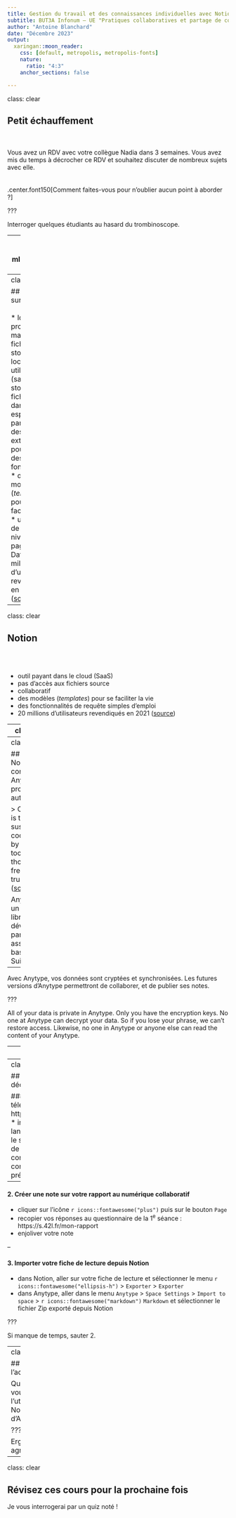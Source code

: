 ```yaml
---
title: Gestion du travail et des connaissances individuelles avec Notion
subtitle: BUT3A Infonum – UE "Pratiques collaboratives et partage de connaissances"
author: "Antoine Blanchard"
date: "Décembre 2023"
output:
  xaringan::moon_reader:
    css: [default, metropolis, metropolis-fonts]
    nature:
      ratio: "4:3"
    anchor_sections: false

---
```

class: clear

## Petit échauffement
<br />
<br />
Vous avez un RDV avec votre collègue Nadia dans 3 semaines. Vous avez mis du temps à décrocher ce RDV et souhaitez discuter de nombreux sujets avec elle.
<br />
<br />
<br />
.center.font150[Comment faites-vous pour n'oublier aucun point à aborder ?]

???

Interroger quelques étudiants au hasard du trombinoscope.

---
class: inverse, mline, center, middle

# D'Obsidian à Notion
---
class: clear

## Rappels sur Obsidian
<br />
<br />
* logiciel propriétaire mais gratuit
* fichiers .md stockés en local
* un seul utilisateur (sauf à stocker les fichiers .md dans un espace partagé)
* des extensions pour ajouter des fonctionnalités
* des modèles (*templates*) pour se faciliter la vie
* un langage de requête (au niveau de la page) : Dataview
* 1 million d'utilisateurs revendiqués en 2021 ([source](https://www.fastcompany.com/90960653/why-people-are-obsessed-with-obsidian-the-indie-darling-of-notetaking-apps))

---
class: clear

## Notion
<br />
<br />

* outil payant dans le cloud (SaaS)
* pas d'accès aux fichiers source
* collaboratif
* des modèles (*templates*) pour se faciliter la vie
* des fonctionnalités de requête simples d'emploi
* 20 millions d'utilisateurs revendiqués en 2021 ([source](https://www.fastcompany.com/90960653/why-people-are-obsessed-with-obsidian-the-indie-darling-of-notetaking-apps))

---
class: clear

## On s'y met ? À la découverte de Notion !

https://www.notion.so/but-infonum/Accueil-0d82172e67704d5eae9fcc0a387329d3

???

Créer un accès invité pour chaque étudiant·e : en haut à droite de la page, cliquez sur Partager, puis sur le bouton Inviter.

Après 1h : ils ont lu leur texte
Pause de 15'
Après 2h : ils ont fini leur fiche de lecture
Pause de 10'
Après 3h : ils ont fini l'activité Notion et ont installé Anytype

---
class: clear

## Limites de Notion : la confidentialité
<br />
Anytype propose une autre vision :

> Our mission is to empower sustainable cooperation by building tools for thought, freedom and trust. ([source](https://anytype.io/why/mission/))

Anytype est un logiciel libre développé par une association basée en Suisse.

--

Avec Anytype, vos données sont cryptées et synchronisées. Les futures versions d'Anytype permettront de collaborer, et de publier ses notes.

???

All of your data is private in Anytype. Only you have the encryption keys. No one at Anytype can decrypt your data. So if you lose your phrase, we can’t restore access. Likewise, no one in Anytype or anyone else can read the content of your Anytype.

---
class: clear

## Anytype en vidéo
<br />
<br />
.center[<iframe title="vimeo-player" src="https://player.vimeo.com/video/848056412?h=7ee3b08a5c" width="640" height="360" frameborder="0"    allowfullscreen></iframe>]

---
class: clear

## On s'y met ? À la découverte d'Anytype !

#### 1. Installer Anytype
* télécharger Anytype sur https://download.anytype.io/
* installer le logiciel et le lancer
* créer un compte et le sécuriser avec une phrase de récupération (à conserver confidentiellement et précieusement)

--

#### 2. Créer une note sur votre rapport au numérique collaboratif

* cliquer sur l'icône `r icons::fontawesome("plus")` puis sur le bouton `Page`
* recopier vos réponses au questionnaire de la 1<sup>e</sup> séance : https://s.42l.fr/mon-rapport
* enjoliver votre note

--

#### 3. Importer votre fiche de lecture depuis Notion

* dans Notion, aller sur votre fiche de lecture et sélectionner le menu `r icons::fontawesome("ellipsis-h")` > `Exporter` > `Exporter`
* dans Anytype, aller dans le menu `Anytype` > `Space Settings` > `Import to space` > `r icons::fontawesome("markdown")` `Markdown` et sélectionner le fichier Zip exporté depuis Notion

???

Si manque de temps, sauter 2.

---
class: clear

## Bilan de l'activité

Que pensez-vous de l'utilisation de Notion ? Et d'Anytype ?

???

Ergonomique, agréable…

---
class: clear

## Révisez ces cours pour la prochaine fois

Je vous interrogerai par un quiz noté !